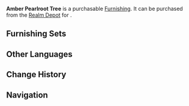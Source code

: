 {{Furnishing Infobox
|id             = 372416
|image          = Item Amber Pearlroot Tree.png
|category       = Landform
|subcategory    = Shrub
|rarity         = 3
|adeptal_energy = 20
|load           = 50
|reduced_load   = 50
|description    = Save for certain trees with special nobility, the people of [[Liyue]] are more used to naming vegetation based on their morphology as opposed to their precise species. Thus, it was to these trees with pale branches that they gave the name "Pearlroot."<br />The wood pulp made from Amber Pearlroot Trees is quite thick and can be processed into large amounts of paper. Most of the cheap paper on the market is made from this kind of wood.
|source1        = [[Realm Depot]]
}}
'''Amber Pearlroot Tree''' is a purchasable [[Furnishing]]. It can be purchased from the [[Realm Depot]] for {{Item|Realm Currency|30|x=80}}.

==Furnishing Sets==
{{Craft Usage}}

==Other Languages==
{{Other Languages
|default_hidden = 1
|en      = Amber Pearlroot Tree
|zhs     = 缃叶珍枝树
|zhs_rm  = Xiāngyè Zhēnzhī Shù
|zht     = 緗葉珍枝樹
|zht_rm  = Xiāngyè Zhēnzhī Shù
|ja      = 黄葉の珍枝の木
|ja_rm   = Kouyou no Chinshi no Ki{{Assumed}}
|ko      = 황엽 진주나무
|ko_rm   = 
|es      = Árbol del tesoro de papel
|fr      = Arbre perle-racine ambré
|ru      = Янтарное жемчужное дерево
|th      = ต้นนิรมิตสีเหลือง
|th_rm   = 
|vi      = Cây Lá Vàng Nhạt
|de      = Gelber Perlenbaum
|id      = Pohon Amber Pearlroot
|pt      = Árvore Pérola de Folhas Âmbar
}}

==Change History==
{{Change History|1.5}}

==Navigation==
{{Furnishing Navbox/Exterior|Landform}}